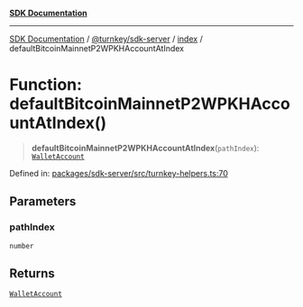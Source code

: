 [**SDK Documentation**](../../../../README.mdx)

***

[SDK Documentation](../../../../packages.mdx) / [@turnkey/sdk-server](../../README.mdx) / [index](../README.mdx) / defaultBitcoinMainnetP2WPKHAccountAtIndex

# Function: defaultBitcoinMainnetP2WPKHAccountAtIndex()

> **defaultBitcoinMainnetP2WPKHAccountAtIndex**(`pathIndex`): [`WalletAccount`](../interfaces/WalletAccount.mdx)

Defined in: [packages/sdk-server/src/turnkey-helpers.ts:70](https://github.com/tkhq/sdk/blob/078f5423e923fbd1d7fd39440402d7f01d09c3d0/packages/sdk-server/src/turnkey-helpers.ts#L70)

## Parameters

### pathIndex

`number`

## Returns

[`WalletAccount`](../interfaces/WalletAccount.mdx)
